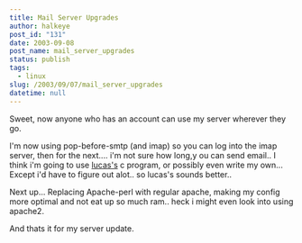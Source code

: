 ```yaml
---
title: Mail Server Upgrades
author: halkeye
post_id: "131"
date: 2003-09-08
post_name: mail_server_upgrades
status: publish
tags:
  - linux
slug: /2003/09/07/mail_server_upgrades
datetime: null
---
```


Sweet, now anyone who has an account can use my server wherever they go.

I'm now using pop-before-smtp (and imap) so you can log into the imap server, then for the next.... i'm not sure how long,y ou can send email.. I think i'm going to use [lucas's](https://www.negaverse.org) c program, or possibly even write my own... Except i'd have to figure out alot.. so lucas's sounds better..

Next up... Replacing Apache-perl with regular apache, making my config more optimal and not eat up so much ram.. heck i might even look into using apache2.

And thats it for my server update.